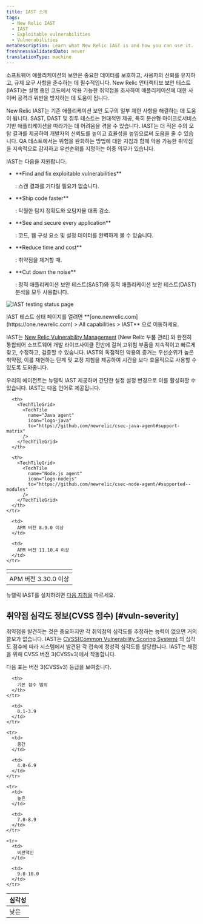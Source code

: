 ```yaml
---
title: IAST 소개
tags:
  - New Relic IAST
  - IAST
  - Exploitable vulnerabilities
  - Vulnerabilities
metaDescription: Learn what New Relic IAST is and how you can use it.
freshnessValidatedDate: never
translationType: machine
---
```


소프트웨어 애플리케이션의 보안은 중요한 데이터를 보호하고, 사용자의 신뢰를 유지하고, 규제 요구 사항을 준수하는 데 필수적입니다. New Relic 인터랙티브 보안 테스트(IAST)는 실행 중인 코드에서 악용 가능한 취약점을 조사하여 애플리케이션에 대한 사이버 공격과 위반을 방지하는 데 도움이 됩니다.

New Relic IAST는 기존 애플리케이션 보안 도구의 일부 제한 사항을 해결하는 데 도움이 됩니다. SAST, DAST 및 침투 테스트는 현대적인 제공, 특히 분산형 마이크로서비스 기반 애플리케이션을 따라가는 데 어려움을 겪을 수 있습니다. IAST는 더 적은 수의 오탐 결과를 제공하여 개발자의 신뢰도를 높이고 효율성을 높임으로써 도움을 줄 수 있습니다. QA 테스트에서는 위험을 완화하는 방법에 대한 지침과 함께 악용 가능한 취약점을 지속적으로 감지하고 우선순위를 지정하는 이중 의무가 있습니다.

IAST는 다음을 지원합니다.

* <DNT>
    **Find and fix exploitable vulnerabilities**
  </DNT>

  : 스캔 결과를 기다릴 필요가 없습니다.

* <DNT>
    **Ship code faster**
  </DNT>

  : 탁월한 탐지 정확도와 오탐지율 대폭 감소.

* <DNT>
    **See and secure every application**
  </DNT>

  : 코드, 웹 구성 요소 및 설정 데이터를 완벽하게 볼 수 있습니다.

* <DNT>
    **Reduce time and cost**
  </DNT>

  : 취약점을 제거할 때.

* <DNT>
    **Cut down the noise**
  </DNT>

  : 정적 애플리케이션 보안 테스트(SAST)와 동적 애플리케이션 보안 테스트(DAST) 분석을 모두 사용합니다.

<img
  title="IAST testing status page"
  alt="IAST testing status page"
  src="/images/iast_screenshot-full_testing-status.webp"
/>

<figcaption>
  IAST 테스트 상태 페이지를 열려면 <DNT>**[one.newrelic.com](https://one.newrelic.com) > All capabilities > IAST**</DNT> 으로 이동하세요.
</figcaption>

IAST는 [New Relic Vulnerability Management](/docs/vulnerability-management/overview/) \[New Relic 부품 관리] 와 완전히 통합되어 소프트웨어 개발 라이프사이클 전반에 걸쳐 고위험 부품을 지속적이고 빠르게 찾고, 수정하고, 검증할 수 있습니다. IAST의 독점적인 악용의 증거는 우선순위가 높은 취약점, 이를 재현하는 단계 및 교정 지침을 제공하여 시간을 보다 효율적으로 사용할 수 있도록 도와줍니다.

우리의 <InlinePopover type="apm"/>에이전트는 뉴렐릭 IAST 제공하며 간단한 설정 설정 변경으로 이를 활성화할 수 있습니다. IAST는 다음 언어로 제공됩니다.

<table>
  <thead>
    <tr>
      <th>
        <TechTileGrid>
          <TechTile
            name="Go agent"
            icon="logo-go"
            to="https://github.com/newrelic/csec-go-agent/tree/main#support-matrix"
          />
        </TechTileGrid>
      </th>

      <th>
        <TechTileGrid>
          <TechTile
            name="Java agent"
            icon="logo-java"
            to="https://github.com/newrelic/csec-java-agent#support-matrix"
          />
        </TechTileGrid>
      </th>

      <th>
        <TechTileGrid>
          <TechTile
            name="Node.js agent"
            icon="logo-nodejs"
            to="https://github.com/newrelic/csec-node-agent/#supported--modules"
          />
        </TechTileGrid>
      </th>
    </tr>
  </thead>

  <tbody>
    <tr>
      <td>
        APM 버전 3.30.0 이상
      </td>

      <td>
        APM 버전 8.9.0 이상
      </td>

      <td>
        APM 버전 11.10.4 이상
      </td>
    </tr>
  </tbody>
</table>

뉴렐릭 IAST를 설치하려면 [다음 지침을](/docs/iast/install/) 따르세요.

## 취약점 심각도 정보(CVSS 점수) [#vuln-severity]

취약점을 발견하는 것은 중요하지만 각 취약점의 심각도를 추정하는 능력이 없으면 거의 쓸모가 없습니다. IAST는 [CVSS(Common Vulnerability Scoring System)](https://nvd.nist.gov/vuln-metrics/cvss) 의 심각도 점수에 따라 시스템에서 발견된 각 접속에 정성적 심각도를 할당합니다. IAST는 채점을 위해 CVSS 버전 3(CVSSv3)에서 작동합니다.

다음 표는 버전 3(CVSSv3) 등급을 보여줍니다.

<table>
  <thead>
    <tr>
      <th>
        심각성
      </th>

      <th>
        기본 점수 범위
      </th>
    </tr>
  </thead>

  <tbody>
    <tr>
      <td>
        낮은
      </td>

      <td>
        0.1-3.9
      </td>
    </tr>

    <tr>
      <td>
        중간
      </td>

      <td>
        4.0-6.9
      </td>
    </tr>

    <tr>
      <td>
        높은
      </td>

      <td>
        7.0-8.9
      </td>
    </tr>

    <tr>
      <td>
        비판적인
      </td>

      <td>
        9.0-10.0
      </td>
    </tr>
  </tbody>
</table>
